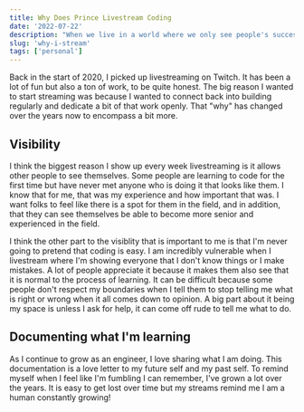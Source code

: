 ```yaml
---
title: Why Does Prince Livestream Coding
date: '2022-07-22'
description: "When we live in a world where we only see people's successes we never show the work it takes to get there."
slug: 'why-i-stream'
tags: ['personal']
---
```


Back in the start of 2020, I picked up livestreaming on Twitch. It has been a lot of fun but also a ton of work, to be quite honest. The big reason I wanted to start streaming was because I wanted to connect back into building regularly and dedicate a bit of that work openly. That "why" has changed over the years now to encompass a bit more.

## Visibility

I think the biggest reason I show up every week livestreaming is it allows other people to see themselves. Some people are learning to code for the first time but have never met anyone who is doing it that looks like them. I know that for me, that was my experience and how important that was. I want folks to feel like there is a spot for them in the field, and in addition, that they can see themselves be able to become more senior and experienced in the field.

I think the other part to the visiblity that is important to me is that I'm never going to pretend that coding is easy. I am incredibly vulnerable when I livestream where I'm showing everyone that I don't know things or I make mistakes. A lot of people appreciate it because it makes them also see that it is normal to the process of learning. It can be difficult because some people don't respect my boundaries when I tell them to stop telling me what is right or wrong when it all comes down to opinion. A big part about it being my space is unless I ask for help, it can come off rude to tell me what to do.

## Documenting what I'm learning

As I continue to grow as an engineer, I love sharing what I am doing. This documentation is a love letter to my future self and my past self. To remind myself when I feel like I'm fumbling I can remember, I've grown a lot over the years. It is easy to get lost over time but my streams remind me I am a human constantly growing!